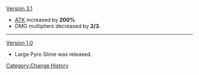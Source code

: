 [[Version 3.1]]
* [[ATK]] increased by '''200%'''.
* DMG multipliers decreased by '''2/3'''.
----
[[Version 1.0]]
* Large Pyro Slime was released.
<noinclude>[[Category:Change History]]</noinclude>